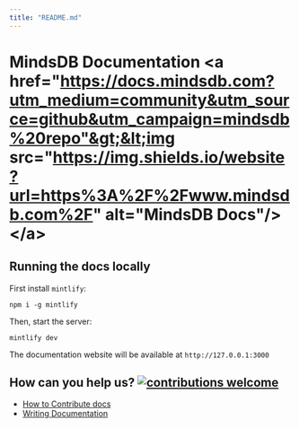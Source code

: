 ```yaml
---
title: "README.md"
---
```


# MindsDB Documentation    &lt;a href="https://docs.mindsdb.com?utm_medium=community&utm_source=github&utm_campaign=mindsdb%20repo"&gt;&lt;img src="https://img.shields.io/website?url=https%3A%2F%2Fwww.mindsdb.com%2F" alt="MindsDB Docs"/&gt;&lt;/a&gt;	

## Running the docs locally

First install `mintlify`:

```
npm i -g mintlify
```
Then, start the server:

```
mintlify dev
```

The documentation website will be available at `http://127.0.0.1:3000`



## How can you help us? [![contributions welcome](https://img.shields.io/badge/contributions-welcome-brightgreen.svg?style=flat)](https://github.com/mindsdb/mindsdb-docs/issues)

* [How to Contribute docs](https://docs.mindsdb.com/contribute)
* [Writing Documentation](https://docs.mindsdb.com/contribute/docs)
